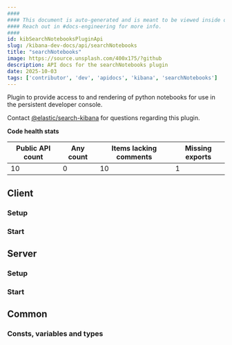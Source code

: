 ```yaml
---
####
#### This document is auto-generated and is meant to be viewed inside our experimental, new docs system.
#### Reach out in #docs-engineering for more info.
####
id: kibSearchNotebooksPluginApi
slug: /kibana-dev-docs/api/searchNotebooks
title: "searchNotebooks"
image: https://source.unsplash.com/400x175/?github
description: API docs for the searchNotebooks plugin
date: 2025-10-03
tags: ['contributor', 'dev', 'apidocs', 'kibana', 'searchNotebooks']
---
```


Plugin to provide access to and rendering of python notebooks for use in the persistent developer console.

Contact [@elastic/search-kibana](https://github.com/orgs/elastic/teams/search-kibana) for questions regarding this plugin.

**Code health stats**

| Public API count  | Any count | Items lacking comments | Missing exports |
|-------------------|-----------|------------------------|-----------------|
| 10 | 0 | 10 | 1 |

## Client

### Setup
<DocDefinitionList data={[searchNotebooksObj.client.setup]}/>

### Start
<DocDefinitionList data={[searchNotebooksObj.client.start]}/>

## Server

### Setup
<DocDefinitionList data={[searchNotebooksObj.server.setup]}/>

### Start
<DocDefinitionList data={[searchNotebooksObj.server.start]}/>

## Common

### Consts, variables and types
<DocDefinitionList data={searchNotebooksObj.common.misc}/>


